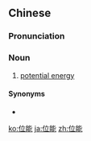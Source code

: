 ==Chinese==
{{zh-forms}}

===Pronunciation===
{{zh-pron
|m=wèinéng
|c=wai6 nang4
|cat=n
}}

===Noun===
{{zh-noun}}

# [[potential energy]]

====Synonyms====
* {{zh-l|勢能}}

[[ko:位能]]
[[ja:位能]]
[[zh:位能]]